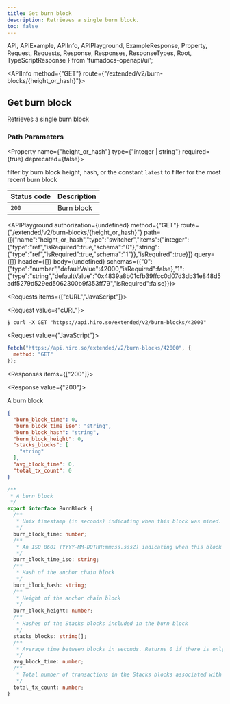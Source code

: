 ```yaml
---
title: Get burn block
description: Retrieves a single burn block.
toc: false
---
```


  API,
  APIExample,
  APIInfo,
  APIPlayground,
  ExampleResponse,
  Property,
  Request,
  Requests,
  Response,
  Responses,
  ResponseTypes,
  Root,
  TypeScriptResponse
} from 'fumadocs-openapi/ui';

<Root baseUrl="https://api.hiro.so">

<API>

<APIInfo method={"GET"} route={"/extended/v2/burn-blocks/{height_or_hash}"}>

## Get burn block

Retrieves a single burn block
### Path Parameters

<Property name={"height_or_hash"} type={"integer | string"} required={true} deprecated={false}>

filter by burn block height, hash, or the constant `latest` to filter for the most recent burn block

</Property>

| Status code | Description |
| :------ | :------ |
| `200` | Burn block |

<APIPlayground authorization={undefined} method={"GET"} route={"/extended/v2/burn-blocks/{height_or_hash}"} path={[{"name":"height_or_hash","type":"switcher","items":{"integer":{"type":"ref","isRequired":true,"schema":"0"},"string":{"type":"ref","isRequired":true,"schema":"1"}},"isRequired":true}]} query={[]} header={[]} body={undefined} schemas={{"0":{"type":"number","defaultValue":42000,"isRequired":false},"1":{"type":"string","defaultValue":"0x4839a8b01cfb39ffcc0d07d3db31e848d5adf5279d529ed5062300b9f353ff79","isRequired":false}}}>

</APIPlayground>

</APIInfo>

<APIExample>

<Requests items={["cURL","JavaScript"]}>

<Request value={"cURL"}>

```terminal
$ curl -X GET "https://api.hiro.so/extended/v2/burn-blocks/42000"
```

</Request>

<Request value={"JavaScript"}>

```js
fetch("https://api.hiro.so/extended/v2/burn-blocks/42000", {
  method: "GET"
});
```

</Request>

</Requests>

<Responses items={["200"]}>

<Response value={"200"}>

A burn block

<ResponseTypes>

<ExampleResponse>

```json
{
  "burn_block_time": 0,
  "burn_block_time_iso": "string",
  "burn_block_hash": "string",
  "burn_block_height": 0,
  "stacks_blocks": [
    "string"
  ],
  "avg_block_time": 0,
  "total_tx_count": 0
}
```

</ExampleResponse>

<TypeScriptResponse>

```ts
/**
 * A burn block
 */
export interface BurnBlock {
  /**
   * Unix timestamp (in seconds) indicating when this block was mined.
   */
  burn_block_time: number;
  /**
   * An ISO 8601 (YYYY-MM-DDTHH:mm:ss.sssZ) indicating when this block was mined.
   */
  burn_block_time_iso: string;
  /**
   * Hash of the anchor chain block
   */
  burn_block_hash: string;
  /**
   * Height of the anchor chain block
   */
  burn_block_height: number;
  /**
   * Hashes of the Stacks blocks included in the burn block
   */
  stacks_blocks: string[];
  /**
   * Average time between blocks in seconds. Returns 0 if there is only one block in the burn block.
   */
  avg_block_time: number;
  /**
   * Total number of transactions in the Stacks blocks associated with this burn block
   */
  total_tx_count: number;
}
```

</TypeScriptResponse>

</ResponseTypes>

</Response>

</Responses>

</APIExample>

</API>

</Root>
